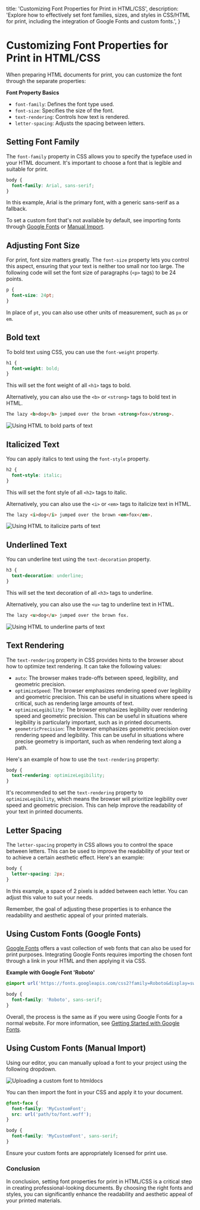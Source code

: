 
  title: 'Customizing Font Properties for Print in HTML/CSS',
  description:
    'Explore how to effectively set font families, sizes, and styles in CSS/HTML for print, including the integration of Google Fonts and custom fonts.',
}

# Customizing Font Properties for Print in HTML/CSS

When preparing HTML documents for print, you can customize the font through the separate properties:

**Font Property Basics**
* `font-family`: Defines the font type used.
* `font-size`: Specifies the size of the font.
* `text-rendering`: Controls how text is rendered.
* `letter-spacing`: Adjusts the spacing between letters.

## Setting Font Family

The `font-family` property in CSS allows you to specify the typeface used in your HTML document. It's important to choose a font that is legible and suitable for print.

```css {{ title: 'CSS for setting font family' }}
body {
  font-family: Arial, sans-serif;
}
```

In this example, Arial is the primary font, with a generic sans-serif as a fallback.

To set a custom font that's not available by default, see importing fonts through [Google Fonts](#using-custom-fonts-google-fonts) or [Manual Import](#using-custom-fonts-manual-import).

## Adjusting Font Size

For print, font size matters greatly. The `font-size` property lets you control this aspect, ensuring that your text is neither too small nor too large. The following code will set the font size of paragraphs (`<p>` tags) to be 24 points.

```css {{ title: 'CSS for adjusting font size' }}
p {
  font-size: 24pt;
}
```

In place of `pt`, you can also use other units of measurement, such as `px` or `em`.

## Bold text

To bold text using CSS, you can use the `font-weight` property.

```css {{ title: 'CSS for bolding text' }}
h1 {
  font-weight: bold;
}
```

This will set the font weight of all `<h1>` tags to bold.

Alternatively, you can also use the `<b>` or `<strong>` tags to bold text in HTML.

```html {{ title: 'HTML for bolding text' }}
The lazy <b>dog</b> jumped over the brown <strong>fox</strong>.
```

<img src={boldExample.src} alt="Using HTML to bold parts of text" className="h-8 w-auto" />

## Italicized Text

You can apply italics to text using the `font-style` property.

```css {{ title: 'CSS for italicizing text' }}
h2 {
  font-style: italic;
}
```

This will set the font style of all `<h2>` tags to italic.

Alternatively, you can also use the `<i>` or `<em>` tags to italicize text in HTML.

```html {{ title: 'HTML for italicizing text' }}
The lazy <i>dog</i> jumped over the brown <em>fox</em>.
```

<img src={italicExample.src} alt="Using HTML to italicize parts of text" className="h-8 w-auto" />

## Underlined Text

You can underline text using the `text-decoration` property.

```css {{ title: 'CSS for underlining text' }}
h3 {
  text-decoration: underline;
}
```

This will set the text decoration of all `<h3>` tags to underline.

Alternatively, you can also use the `<u>` tag to underline text in HTML.

```html {{ title: 'HTML for underlining text' }}
The lazy <u>dog</u> jumped over the brown fox.
```

<img src={underlineExample.src} alt="Using HTML to underline parts of text" className="h-8 w-auto" />

## Text Rendering


The `text-rendering` property in CSS provides hints to the browser about how to optimize text rendering. It can take the following values:

* `auto`: The browser makes trade-offs between speed, legibility, and geometric precision.
* `optimizeSpeed`: The browser emphasizes rendering speed over legibility and geometric precision. This can be useful in situations where speed is critical, such as rendering large amounts of text.
* `optimizeLegibility`: The browser emphasizes legibility over rendering speed and geometric precision. This can be useful in situations where legibility is particularly important, such as in printed documents.
* `geometricPrecision`: The browser emphasizes geometric precision over rendering speed and legibility. This can be useful in situations where precise geometry is important, such as when rendering text along a path.

Here's an example of how to use the `text-rendering` property:

```css {{ title: 'CSS for text rendering' }}
body {
  text-rendering: optimizeLegibility;
}
```

It's recommended to set the `text-rendering` property to `optimizeLegibility`, which means the browser will prioritize legibility over speed and geometric precision. This can help improve the readability of your text in printed documents.

## Letter Spacing

The `letter-spacing` property in CSS allows you to control the space between letters. This can be used to improve the readability of your text or to achieve a certain aesthetic effect. Here's an example:

```css {{ title: 'CSS for letter spacing' }}
body {
  letter-spacing: 2px;
}
```

In this example, a space of 2 pixels is added between each letter. You can adjust this value to suit your needs.

Remember, the goal of adjusting these properties is to enhance the readability and aesthetic appeal of your printed materials.

## Using Custom Fonts (Google Fonts)

<a href="https://fonts.google.com" target="_blank">Google Fonts</a> offers a vast collection of web fonts that can also be used for print purposes. Integrating Google Fonts requires importing the chosen font through a link in your HTML and then applying it via CSS.

**Example with Google Font 'Roboto'**
```css {{ title: 'CSS for using Google Fonts' }}
@import url('https://fonts.googleapis.com/css2?family=Roboto&display=swap');

body {
  font-family: 'Roboto', sans-serif;
}
```

Overall, the process is the same as if you were using Google Fonts for a normal website. For more information, see <a href="https://developers.google.com/fonts/docs/getting_started" target="_blank">Getting Started with Google Fonts</a>.

## Using Custom Fonts (Manual Import)

Using our editor, you can manually upload a font to your project using the following dropdown.

<img src={uploadFont.src} alt="Uploading a custom font to htmldocs" className="w-[300px] h-auto" />

You can then import the font in your CSS and apply it to your document.

```css {{ title: 'CSS for implementing custom fonts' }}
@font-face {
  font-family: 'MyCustomFont';
  src: url('path/to/font.woff');
}

body {
  font-family: 'MyCustomFont', sans-serif;
}
```

Ensure your custom fonts are appropriately licensed for print use.

### Conclusion

In conclusion, setting font properties for print in HTML/CSS is a critical step in creating professional-looking documents. By choosing the right fonts and styles, you can significantly enhance the readability and aesthetic appeal of your printed materials.